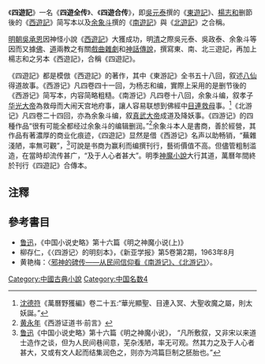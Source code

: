 《'''四遊記'''》一名《'''四遊全传'''》、《'''四遊合传'''》，即[[吳元泰|吳元泰]]撰的《[[東遊記|東遊記]]》、[[楊志和_(明朝)|楊志和]]删節後的《[[西遊記|西遊記]]》简写本以及[[余象斗|余象斗]]撰的《[[南遊記|南遊記]]》與《[[北遊記|北遊記]]》之合稱。

[[明朝|明朝]][[吳承恩|吳承恩]]因神怪小說《[[西遊記|西遊記]]》大獲成功，明[[清|清]]之際吳元泰、吳政泰、余象斗等因而又據[[佛教|佛]]、[[道教|道]]兩教之有關[[戲曲|戲曲]][[雜劇|雜劇]]和[[神話|神話]][[傳說|傳說]]，撰寫東、南、北三遊記，再加上楊志和之另本《西遊記》，合稱《四遊記》。

《四遊記》都是模倣《西遊記》的著作，其中《東游記》全书五十八回，叙述[[八仙|八仙]]得道故事。《西游记》凡四卷四十一回，为杨志和编，實際上采用的是删节後的《西游记》简写本，内容简略粗糙。《南游记》凡四卷十八回，余象斗编，叙孝子[[华光大帝|华光大帝]]為救母而大闹天宫地府事，讓人容易联想到佛經中[[目連救母|目連救母]]事。<ref>[[沈德符|沈德符]]《萬曆野獲編》卷二十五:“華光顯聖、目連入冥、大聖收魔之屬，則太妖誕。”</ref>《北游记》凡四卷二十四回，亦為余象斗编，叙[[真武大帝|真武大帝]]成道及降妖事。《四游记》的四種作品“很有可能全都经过余象斗的编辑删润。”<ref>[[黄永年|黄永年]]《西游证道书·前言》</ref>余象斗本人是書商，善於經營，其作品有著濃厚的商业化痕迹，《四遊記》显然是借《西游记》名声以助畅销，“蕪雜淺陋，率無可觀”，<ref>[[鲁迅|鲁迅]]《中国小说史略》第十六篇《明之神魔小说》， “凡所敷叙，又非宋以来道士造作之谈，但为人民间巷间意，芜杂浅陋，率无可观。然其力之及于人心者甚大，又或有文人起而结集润色之，则亦为鸿篇巨制之胚胎也。”</ref>可說是书商为赢利而编撰刊行，藝術價值不高。但儘管粗制滥造，在當時却流传甚广，“及于人心者甚大”。明季[[神魔小說|神魔小說]]大行其道，萬曆年間終於刊行《四遊記》合傳本。

==注釋==
{{reflist}}

==參考書目==
*[[鲁迅|鲁迅]]，《中国小说史略》第十六篇《明之神魔小说(上)》
*柳存仁，《〈四游记〉的明刻本》，《新亚学报》第5卷第2期，1963年8月
*黄艳梅：〈[http://www.nssd.org/articles/Article_Read.aspx?id=1002370427 邪神的碑传——从民间信仰看《南游记》、《北游记》]{{Wayback|url=http://www.nssd.org/articles/Article_Read.aspx?id=1002370427 |date=20180209002934 }}〉。

{{西游记}}

[[Category:中國古典小說|Category:中國古典小說]]
[[Category:中国名数4|Category:中国名数4]]